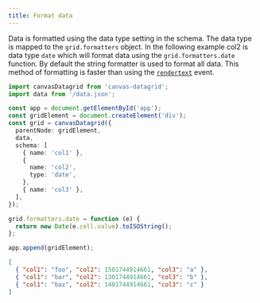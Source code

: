 ```yaml
---
title: Format data
---
```



Data is formatted using the data type setting in the schema. The data type is mapped to the `grid.formatters` object. In the following example col2 is data type `date` which will format data using the `grid.formatters.date` function. By default the string formatter is used to format all data. This method of formatting is faster than using the [`rendertext`](/reference/events#rendertext) event.

<SandpackEditor>

```ts
import canvasDatagrid from 'canvas-datagrid';
import data from '/data.json';

const app = document.getElementById('app');
const gridElement = document.createElement('div');
const grid = canvasDatagrid({
  parentNode: gridElement,
  data,
  schema: [
    { name: 'col1' },
    {
      name: 'col2',
      type: 'date',
    },
    { name: 'col3' },
  ],
});

grid.formatters.date = function (e) {
  return new Date(e.cell.value).toISOString();
};

app.append(gridElement);
```

```json data.json
[
  { "col1": "foo", "col2": 1501744914661, "col3": "a" },
  { "col1": "bar", "col2": 1301744914661, "col3": "b" },
  { "col1": "baz", "col2": 1401744914661, "col3": "c" }
]
```

</SandpackEditor>
